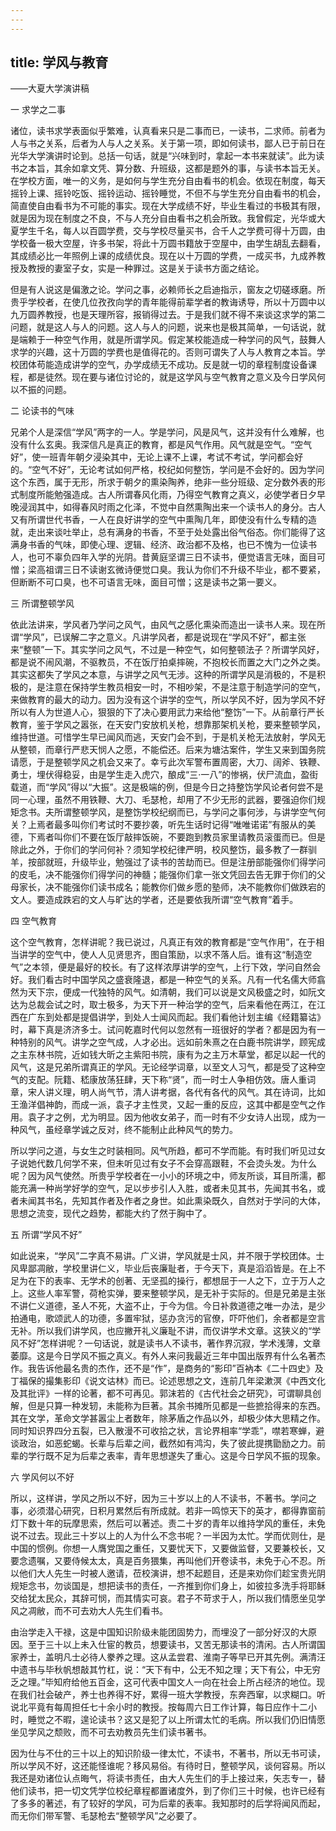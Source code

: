 ```yaml
---
---
---
```

title: 学风与教育
---



——大夏大学演讲稿


一 求学之二事

诸位，读书求学表面似乎繁难，认真看来只是二事而已，一读书，二求师。前者为人与书之关系，后者为人与人之关系。关于第一项，即如何读书，鄙人已于前日在光华大学演讲时论到。总括一句话，就是“兴味到时，拿起一本书来就读”。此为读书之本旨，其余如拿文凭、算分数、升班级，这都是题外的事，与读书本旨无关。在学校方面，唯一的义务，是如何与学生充分自由看书的机会。依现在制度，每天摇铃上课、摇铃吃饭、摇铃运动、摇铃睡觉，不但不与学生充分自由看书的机会，简直使自由看书为不可能的事实。现在大学成绩不好，毕业生看过的书极其有限，就是因为现在制度之不良，不与人充分自由看书之机会所致。我曾假定，光华或大夏学生千名，每人以百圆学费，交与学校尽量买书，合千人之学费可得十万圆，由学校备一极大空屋，许多书架，将此十万圆书籍放于空屋中，由学生胡乱去翻看，其成绩必比一年照例上课的成绩优良。现在以十万圆的学费，一成买书，九成养教授及教授的妻室子女，实是一种罪过。这是关于读书方面之结论。

但是有人说这是偏激之论。学问之事，必赖师长之启迪指示，窗友之切磋琢磨。所贵乎学校者，在使几位孜孜向学的青年能得前辈学者的教诲诱导，所以十万圆中以九万圆养教授，也是天理所容，报销得过去。于是我们就不得不来谈这求学的第二问题，就是这人与人的问题。这人与人的问题，说来也是极其简单，一句话说，就是端赖于一种空气作用，就是所谓学风。假定某校能造成一种学问的风气，鼓舞人求学的兴趣，这十万圆的学费也是值得花的。否则可谓失了人与人教育之本旨。学校团体苟能造成讲学的空气，办学成绩无不成功。反是就一切的章程制度设备课程，都是徒然。现在要与诸位讨论的，就是这学风与空气教育之意义及今日学风何以不振的问题。

二 论读书的气味

兄弟个人是深信“学风”两字的一人。学是学问，风是风气，这并没有什么难解，也没有什么玄奥。我深信凡是真正的教育，都是风气作用。风气就是空气。“空气好”，使一班青年朝夕浸染其中，无论上课不上课，考试不考试，学问都会好的。“空气不好”，无论考试如何严格，校纪如何整饬，学问是不会好的。因为学问这个东西，属于无形，所求于朝夕的熏染陶养，绝非一些分班级、定分数外表的形式制度所能勉强造成。古人所谓春风化雨，乃得空气教育之真义，必使学者日夕早晚浸润其中，如得春风时雨之化泽，不觉中自然熏陶出来一个读书人的身分。古人又有所谓世代书香，一人在良好讲学的空气中熏陶几年，即使没有什么专精的造就，走出来谈吐举止，总有满身的书香，不至于处处露出俗气俗态。你们能得了这满身书香的气味，即使心理、逻辑、经济、政治都不及格，也已不愧为一位读书人，也可不辜负四年入学的光阴。昔黄庭坚谓三日不读书，便觉语言无味，面目可憎；梁高祖谓三日不读谢玄微诗便觉口臭。我认为你们不升级不毕业，都不要紧，但断断不可口臭，也不可语言无味，面目可憎；这是读书之第一要义。

三 所谓整顿学风

依此法讲来，学风者乃学问之风气，由风气之感化熏染而造出一读书人来。现在所谓“学风”，已误解二字之意义。凡讲学风者，都是说现在“学风不好”，都主张来“整顿”一下。其实学问之风气，不过是一种空气，如何整顿法子？所谓学风好，都是说不闹风潮，不驱教员，不在饭厅拍桌摔碗，不抱校长而置之大门之外之类。其实这都失了学风之本意，与讲学之风气无涉。这种的所谓学风是消极的，不是积极的，是注意在保持学生教员相安一时，不相吵架，不是注意于制造学问的空气，来做教育的最大的动力。因为没有这个讲学的空气，所以学风不好，因为学风不好所以有人为世道人心，狠狠的下了决心要用武力来给他“整饬”一下。从前章行严长教育，鉴于学风之嚣张，在天安门安放机关枪，想靠那架机关枪，要来整顿学风，维持世道。可惜学生早已闻风而逃，天安门会不到，于是机关枪无法放射，学风无从整顿，而章行严悲天悯人之愿，不能偿还。后来为塘沽案件，学生又来到国务院请愿，于是整顿学风之机会又来了。幸亏此次军警布置周密，大刀、阔斧、铁鞭、勇士，埋伏得稳妥，由是学生走入虎穴，酿成“三·一八”的惨祸，伏尸流血，盈街载道，而“学风”得以“大振”。这是极端的例，但是今日之持整饬学风论者何尝不是同一心理，虽然不用铁鞭、大刀、毛瑟枪，却用了不少无形的武器，要强迫你们规矩念书。夫所谓整顿学风，是整饬学校纪纲而已，与学问之事何涉，与讲学空气何关？上焉者最多叫你们考试时不要抄袭，听先生话时记得“唯唯诺诺”有服从的美德，下焉者叫你们不要在饭厅敲摔饭碗，不要跑到教员家里请教员滚蛋而已。但是除此之外，于你们的学问何补？须知学校纪律严明，校风整饬，最多教了一群驯羊，按部就班，升级毕业，勉强过了读书的苦劫而已。但是注册部能强你们得学问的皮毛，决不能强你们得学问的神髓；能强你们拿一张文凭回去告无罪于你们的父母家长，决不能强你们读书成名；能教你们做乡愿的塾师，决不能教你们做跌宕的文人。要造成跌宕的文人与旷达的学者，还是要依我所谓“空气教育”着手。

四 空气教育

这个空气教育，怎样讲昵？我已说过，凡真正有效的教育都是“空气作用”，在于相当讲学的空气中，使人人见贤思齐，图自策励，以求不落人后。谁有这“制造空气”之本领，便是最好的校长。有了这样浓厚讲学的空气，上行下效，学问自然会好。我们看古时中国学风之盛衰隆退，都是一种空气的关系。凡有一代名儒大师翕然为天下宗，便成一代独特的风气。如清朝，我们可以说是文风极盛之时，如阮文达为总裁会试之时，取士极多，为天下开一种治学的空气，后来看他在两江，在江西在广东到处都是提倡讲学，到处人士闻风而起。我们看他计划主编《经籍纂诂》时，幕下真是济济多士。试问乾嘉时代何以忽然有一班很好的学者？都是因为有一种特别的风气。讲学之空气成，人才必出。远如前朱熹之在白鹿书院讲学，顾宪成之主东林书院，近如钱大昕之主紫阳书院，康有为之主万木草堂，都足以起一代的风气，这是兄弟所谓真正的学风。无论经学词章，以至文人习气，都是受了这种空气的支配。阮籍、嵇康放荡狂肆，天下称“贤”，而一时士人争相仿效。唐人重词章，宋人讲义理，明人尚气节，清人讲考据，各代有各代的风气。其在诗词，比如王渔洋倡神韵，而成一派，袁子才主性灵，又起一重的反应，这其中都是空气之作用。袁子才之例，尤为明显。因为他收女弟子，而一时有不少女诗人出现，成为一种风气，虽经章学诚之反对，终不能制止此种风气的势力。

所以学问之道，与女生之时装相同。风气所趋，都可不学而能。有时我们听见过女子说她代数几何学不来，但未听见过有女子不会穿高跟鞋，不会烫头发。为什么呢？因为风气使然。所贵乎学校者在一小小的环境之中，师友所谈，耳目所濡，都能充满一种尚学好学的空气，足以步步引人入胜，或者未见其书，先闻其书名，或者未闻其书名，先知其作者及作者之身世。如此熏染既久，自然对于学问的大体，思想之流变，现代之趋势，都能大约了然于胸中了。

五 所谓“学风不好”

如此说来，“学风”二字真不易讲。广义讲，学风就是士风，并不限于学校团体。士风卑鄙凋敝，学校里讲仁义，毕业后丧廉耻者，于今天下，真是滔滔皆是。在上不足为在下的表率、无学术的创著、无坚孤的操行，都想屈于一人之下，立于万人之上。这些人率军警，荷枪实弹，要来整顿学风，是无补于实际的。但是兄弟是主张不讲仁义道德，圣人不死，大盗不止，于今为信。今日补救道德之唯一办法，是少拍通电，歌颂武人的功德，多置牢狱，惩办贪污的官僚，吓吓他们，余者都是空言无补。所以我们讲学风，也应撇开礼义廉耻不讲，而仅讲学术文章。这狭义的“学风不好”怎样讲呢？一句话说，就是读书人不读书，著作界沉寂，学术浅薄，文章萎靡。这是今日学风不振之真义。有外人来问我最近三年中国出版界有什么名著杰作。我告诉他最名贵的杰作，还不是“作”，是商务的“影印”百衲本《二十四史》及丁福保的撮集影印《说文诂林》而已。论述思想之文，连前几年梁漱溟《中西文化及其批评》一样的论著，都不可再见。郭沫若的《古代社会之研究》，可谓聊具创解，但是只算一种发轫，未能称为巨著。其余书摊所见都是一些摭拾得来的东西。其在文学，革命文学甚嚣尘上者数年，除茅盾之作品以外，却极少体大思精之作。同时知识界四分五裂，已入散漫不可收拾之状，言论界相率“学乖”，噤若寒蝉，避谈政治，如恶蛇蝎。长辈与后辈之间，截然如有鸿沟，失了彼此提携勖励之力。前辈的学行既不足为后辈之表率，青年思想遂失了重心。这是今日学风不振的现象。

六 学风何以不好

所以，这样讲，学风之所以不好，因为三十岁以上的人不读书，不著书。学问之事，必须潜心研究，日积月累然后有所成就。若非一鸣惊天下的英才，都得靠窗前灯下数十年的玩摩思索，然后可以著述。责二十岁的青年以维持学风的重任，未免说不过去。现此三十岁以上的人为什么不念书呢？一半因为太忙。学而优则仕，是中国的惯例。你想一人膺党国之重任，又要忧天下，又要做监督，又要兼校长，又要念遗嘱，又要侍候太太，真是百务猥集，再叫他们开卷读书，未免于心不忍。所以他们大人先生一时被人邀请，莅校演讲，想不起题目，还是来劝你们趁宝贵光阴规矩念书，勿谈国是，想把读书的责任，一齐推到你们身上，如彼拉多洗手将耶稣交给犹太民众，其辞可悯，而其情实可哀。君子不苛求于人，所以我们情愿坐见学风之凋敝，而不可去劝大人先生们看书。

由治学走入干禄，这是中国知识阶级未能团固势力，而埋没了一部分好汉的大原因。至于三十以上未入仕宦的教员，想要读书，又苦无那读书的清闲。古人所谓国家养士，盖明凡士必待人豢养之理。这从孟尝君、淮南子等早已开其先例。满清汪中遗书与毕秋帆想敲其竹杠，说：“天下有中，公无不知之理；天下有公，中无穷乏之理。”毕知府给他五百金，这可代表中国文人一向在社会上所占经济的地位。现在我们社会破产，养士也养得不好，累得一班大学教授，东奔西窜，以求糊口。听说北平竟有每周担任七十余小时的教授。按每周六日工作计算，每日应作十二小时，睡觉之不暇，遑论读书？这又是犯了以上所谓太忙的毛病。所以我们仍旧情愿坐见学风之颓败，而不可去劝教员先生们读书著书。

因为仕与不仕的三十以上的知识阶级一律太忙，不读书，不著书，所以无书可读，所以学风不好，这还能怪谁呢？移风易俗。有待时日，整顿学风，谈何容易。所以我还是劝诸位认点晦气，将读书责任，由大人先生们的手上接过来，矢志专一，替他们读书，把一切文凭学位校纪章程都置诸度外，到了你们三十时候，也许已经有了多多的著述，有了较好的学风，可为后辈的表率。我知那时的后学将闻风而起，而无你们带军警、毛瑟枪去“整顿学风”之必要了。